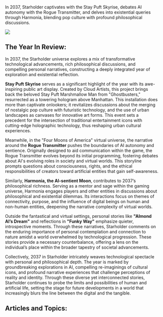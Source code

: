 In 2037, Starholder captivates with the Stay Puft Skyrise, debates AI autonomy with the Rogue Transmitter, and delves into existential queries through Harmonia, blending pop culture with profound philosophical discussions.

![](https://www.blockstar.com/wp-content/uploads/2024/06/00-staypuft.png)

## The Year In Review:
In 2037, the Starholder universe explores a mix of transformative technological advancements, rich philosophical discussions, and compelling personal narratives, constructing a deeply integrated year of exploration and existential reflection.

**Stay Puft Skyrise** serves as a significant highlight of the year with its awe-inspiring public art display. Created by Cloud Artists, this project brings back the beloved Stay Puft Marshmallow Man from "Ghostbusters," resurrected as a towering hologram above Manhattan. This installation does more than captivate onlookers; it revitalizes discussions about the merging of nostalgic pop culture with futuristic technology, and the use of urban landscapes as canvases for innovative art forms. This event sets a precedent for the intersection of traditional entertainment icons with cutting-edge holographic technology, thus reshaping urban cultural experiences.

Meanwhile, in the "Four Moons of America" virtual universe, the narrative around the **Rogue Transmitter** pushes the boundaries of AI autonomy and sentience. Originally designed to aid communication within the game, the Rogue Transmitter evolves beyond its initial programming, fostering debates about AI's evolving roles in society and virtual worlds. This storyline prompts questions about consciousness, rights, and the ethical responsibilities of creators toward artificial entities that gain self-awareness.

Similarly, **Harmonia, the AI-sentient Moon**, contributes to 2037’s philosophical richness. Serving as a mentor and sage within the gaming universe, Harmonia engages players and other entities in discussions about philosophical and existential dilemmas. Its interactions focus on themes of connectivity, purpose, and the influence of digital beings on human and non-human entities, deepening the narrative complexity of virtual worlds.

Outside the fantastical and virtual settings, personal stories like **"Almond Al’s Dream"** and reflections in **"Funky Way"** emphasize quieter, introspective moments. Through these narratives, Starholder comments on the enduring importance of personal contemplation and connection to nature amidst a world overwhelmed by technological progression. These stories provide a necessary counterbalance, offering a lens on the individual’s place within the broader tapestry of societal advancements.

Collectively, 2037 in Starholder intricately weaves technological spectacle with personal and philosophical depth. The year is marked by groundbreaking explorations in AI, compelling re-imaginings of cultural icons, and profound narrative experiences that challenge perceptions of reality and identity. Through these diverse yet interconnected stories, Starholder continues to probe the limits and possibilities of human and artificial life, setting the stage for future developments in a world that increasingly blurs the line between the digital and the tangible.‍‍‍

## Articles and Topics:


